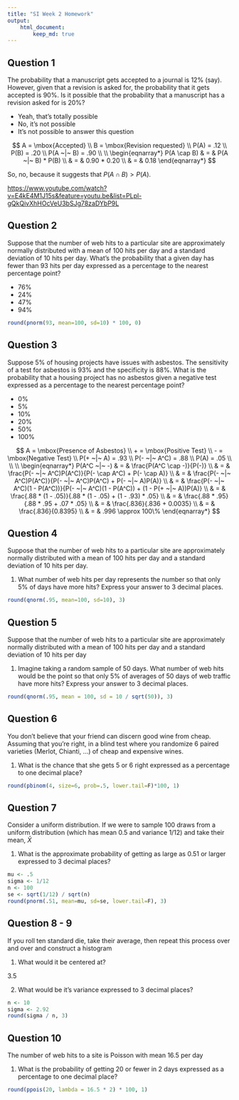 ```yaml
---
title: "SI Week 2 Homework"
output:
    html_document:
        keep_md: true
---
```


## Question 1

The probability that a manuscript gets accepted to a journal is 12% (say). However, given that a revision is asked for, the probability that it gets accepted is 90%. Is it possible that the probability that a manuscript has a revision asked for is 20%?

- Yeah, that's totally possible
- No, it's not possible
- It's not possible to answer this question

$$
A = \mbox{Accepted} \\
B = \mbox{Revision requested} \\
P(A) = .12 \\
P(B) = .20 \\
P(A ~|~ B) = .90 \\ \\
\begin{eqnarray*}
P(A \cap B) & = & P(A ~|~ B) * P(B) \\
& = & 0.90 * 0.20 \\
& = & 0.18
\end{eqnarray*}
$$

So, no, because it suggests that $P(A \cap B) > P(A)$.

[https://www.youtube.com/watch?v=E4kE4M1J15s&feature=youtu.be&list=PLpl-gQkQivXhHOcVeU3bSJg78zaDYbP9L](Answer)

## Question 2

Suppose that the number of web hits to a particular site are approximately normally distributed with a mean of 100 hits per day and a standard deviation of 10 hits per day. What's the probability that a given day has fewer than 93 hits per day expressed as a percentage to the nearest percentage point?

- 76%
- 24%
- 47%
- 94%

```r
round(pnorm(93, mean=100, sd=10) * 100, 0)
```

## Question 3

Suppose 5% of housing projects have issues with asbestos. The sensitivity of a test for asbestos is 93% and the specificity is 88%. What is the probability that a housing project has no asbestos given a negative test expressed as a percentage to the nearest percentage point?

- 0%
- 5%
- 10%
- 20%
- 50%
- 100%

$$
A = \mbox{Presence of Asbestos} \\
+ = \mbox{Positive Test} \\
- = \mbox{Negative Test} \\
P(+ ~|~ A) = .93 \\
P(- ~|~ A^C) = .88 \\
P(A) = .05 \\ \\ \\
\begin{eqnarray*}
P(A^C ~|~ -)
& = & \frac{P(A^C \cap -)}{P(-)} \\
& = & \frac{P(- ~|~ A^C)P(A^C)}{P(- \cap A^C) + P(- \cap A)} \\
& = & \frac{P(- ~|~ A^C)P(A^C)}{P(- ~|~ A^C)P(A^C) + P(- ~|~ A)P(A)} \\
& = & \frac{P(- ~|~ A^C)(1 - P(A^C))}{P(- ~|~ A^C)(1 - P(A^C)) + (1 - P(+ ~|~ A))P(A)} \\
& = & \frac{.88 * (1 - .05)}{.88 * (1 - .05) + (1 - .93) * .05} \\
& = & \frac{.88 * .95}{.88 * .95 + .07 * .05} \\
& = & \frac{.836}{.836 + 0.0035} \\
& = & \frac{.836}{0.8395} \\
& = & .996 \approx 100\%
\end{eqnarray*}
$$

## Question 4

Suppose that the number of web hits to a particular site are approximately normally distributed with a mean of 100 hits per day and a standard deviation of 10 hits per day.

1. What number of web hits per day represents the number so that only 5% of days have more hits? Express your answer to 3 decimal places.

```r
round(qnorm(.95, mean=100, sd=10), 3)
```

## Question 5

Suppose that the number of web hits to a particular site are approximately normally distributed with a mean of 100 hits per day and a standard deviation of 10 hits per day

1. Imagine taking a random sample of 50 days. What number of web hits would be the point so that only 5% of averages of 50 days of web traffic have more hits? Express your answer to 3 decimal places.

```r
round(qnorm(.95, mean = 100, sd = 10 / sqrt(50)), 3)
```

## Question 6

You don't believe that your friend can discern good wine from cheap. Assuming that you're right, in a blind test where you randomize 6 paired varieties (Merlot, Chianti, ...) of cheap and expensive wines.

1. What is the chance that she gets 5 or 6 right expressed as a percentage to one decimal place?

```r
round(pbinom(4, size=6, prob=.5, lower.tail=F)*100, 1)
```

## Question 7

Consider a uniform distribution. If we were to sample 100 draws from a uniform distribution (which has mean 0.5 and variance 1/12) and take their mean, $\bar X$

1. What is the approximate probability of getting as large as 0.51 or larger expressed to 3 decimal places?

```r
mu <- .5
sigma <- 1/12
n <- 100
se <- sqrt(1/12) / sqrt(n)
round(pnorm(.51, mean=mu, sd=se, lower.tail=F), 3)
```

## Question 8 - 9

If you roll ten standard die, take their average, then repeat this process over and over and construct a histogram

1. What would it be centered at?

3.5

2. What would be it's variance expressed to 3 decimal places?

```r
n <- 10
sigma <- 2.92
round(sigma / n, 3)
```

## Question 10

The number of web hits to a site is Poisson with mean 16.5 per day

1. What is the probability of getting 20 or fewer in 2 days expressed as a percentage to one decimal place?

```r
round(ppois(20, lambda = 16.5 * 2) * 100, 1)
```